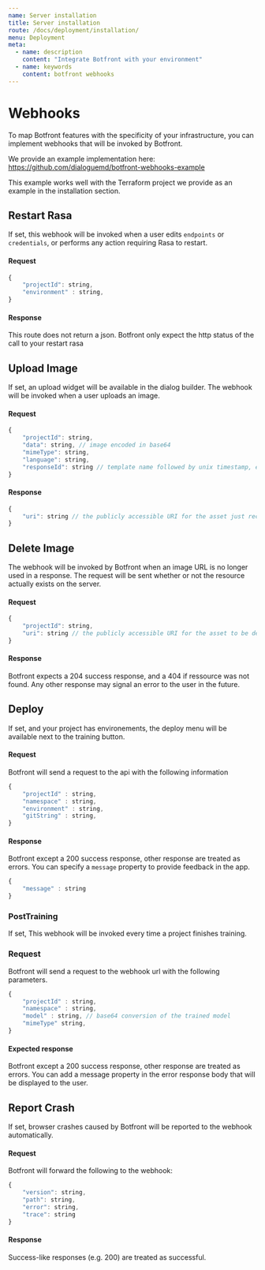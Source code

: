```yaml
---
name: Server installation
title: Server installation
route: /docs/deployment/installation/
menu: Deployment
meta:
  - name: description
    content: "Integrate Botfront with your environment"
  - name: keywords
    content: botfront webhooks
---
```


# Webhooks

To map Botfront features with the specificity of your infrastructure, you can implement webhooks that will be invoked by Botfront.

We provide an example implementation here: https://github.com/dialoguemd/botfront-webhooks-example

This example works well with the Terraform project we provide as an example in the installation section. 

## Restart Rasa

If set, this webhook will be invoked when a user edits `endpoints` or `credentials`, or performs any action requiring Rasa to restart.

#### Request

```js
{
    "projectId": string,
    "environment" : string,
}
```

#### Response

This route does not return a json. Botfront only expect the http status of the call to your restart rasa

## Upload Image

If set, an upload widget will be available in the dialog builder. The webhook will be invoked when a user uploads an image.

#### Request

```js
{
    "projectId": string,
    "data": string, // image encoded in base64
    "mimeType": string,
    "language": string,
    "responseId": string // template name followed by unix timestamp, e.g. utter_get_started_1588107073256
}
```

#### Response

```js
{
    "uri": string // the publicly accessible URI for the asset just received
}
```

## Delete Image

The webhook will be invoked by Botfront when an image URL is no longer used in a response. The request will be sent whether or not the resource actually exists on the server.

#### Request

```js
{
    "projectId": string,
    "uri": string // the publicly accessible URI for the asset to be deleted
}
```

#### Response

Botfront expects a 204 success response, and a 404 if ressource was not found. Any other response may signal an error to the user in the future.


## Deploy

If set, and your project has environements, the deploy menu will be available next to the training button.

#### Request

Botfront will send a request to the api with the following information

```js
{
    "projectId" : string, 
    "namespace" : string, 
    "environment" : string,
    "gitString" : string, 
}
```

#### Response
 
Botfront except a 200 success response, other response are treated as errors. 
You can specify a `message` property to provide feedback in the app.

```js
{
    "message" : string
}
```


### PostTraining

If set, This webhook will be invoked every time a project finishes training.

### Request

Botfront will send a request to the webhook url with the following parameters.

```js
{
    "projectId" : string,
    "namespace" : string,
    "model" : string, // base64 conversion of the trained model
    "mimeType" string,
}
```

#### Expected response

Botfront except a 200 success response, other response are treated as errors.
You can add a message property in the error response body that will be displayed to the user.

## Report Crash

If set, browser crashes caused by Botfront will be reported to the webhook automatically.

#### Request

Botfront will forward the following to the webhook:

```js
{
    "version": string,
    "path": string,
    "error": string,
    "trace": string
}
```

#### Response
 
Success-like responses (e.g. 200) are treated as successful.
